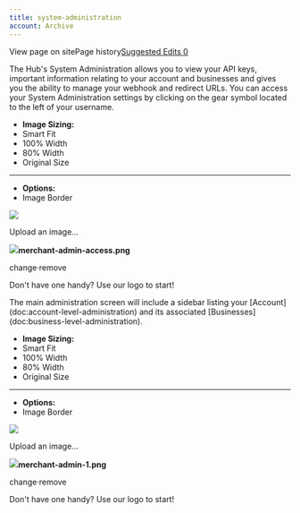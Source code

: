 ```yaml
---
title: system-administration
account: Archive
---
```


View page on sitePage history[Suggested Edits 0](/project/checkoutdocs-legacy/v1.9/suggested)

The Hub's System Administration allows you to view your API keys, important information relating to your account and businesses and gives you the ability to manage your webhook and redirect URLs. You can access your System Administration settings by clicking on the gear symbol located to the left of your username.

- **Image Sizing:**
- Smart Fit
- 100% Width
- 80% Width
- Original Size

---

- **Options:**
- Image Border

![](https://files.readme.io/88fbc2f-merchant-admin-access.png)

Upload an image...

![](https://files.readme.io/88fbc2f-merchant-admin-access.png)**merchant-admin-access.png**

change·remove

Don't have one handy? Use our logo to start!

The main administration screen will include a sidebar listing your \[Account\](doc:account-level-administration) and its associated \[Businesses\](doc:business-level-administration).

- **Image Sizing:**
- Smart Fit
- 100% Width
- 80% Width
- Original Size

---

- **Options:**
- Image Border

![](https://files.readme.io/d1b528b-merchant-admin-1.png)

Upload an image...

![](https://files.readme.io/d1b528b-merchant-admin-1.png)**merchant-admin-1.png**

change·remove

Don't have one handy? Use our logo to start!
